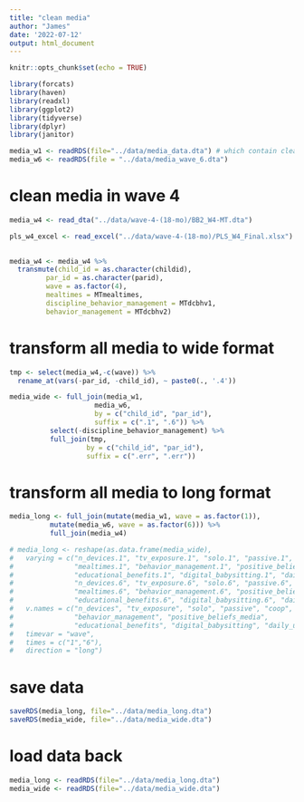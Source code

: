 ```yaml
---
title: "clean media"
author: "James"
date: '2022-07-12'
output: html_document
---
```


```r
knitr::opts_chunk$set(echo = TRUE)
```

```r
library(forcats)
library(haven)
library(readxl)
library(ggplot2)
library(tidyverse)
library(dplyr)
library(janitor)

media_w1 <- readRDS(file="../data/media_data.dta") # which contain cleaned media_w1
media_w6 <- readRDS(file = "../data/media_wave_6.dta")
```

# clean media in wave 4

```r
media_w4 <- read_dta("../data/wave-4-(18-mo)/BB2_W4-MT.dta")

pls_w4_excel <- read_excel("../data/wave-4-(18-mo)/PLS_W4_Final.xlsx")
  

media_w4 <- media_w4 %>% 
  transmute(child_id = as.character(childid),
         par_id = as.character(parid),
         wave = as.factor(4),
         mealtimes = MTmealtimes,
         discipline_behavior_management = MTdcbhv1,
         behavior_management = MTdcbhv2)

```


# transform all media to wide format

```r

tmp <- select(media_w4,-c(wave)) %>% 
  rename_at(vars(-par_id, -child_id), ~ paste0(., '.4'))

media_wide <- full_join(media_w1,
                     media_w6,
                     by = c("child_id", "par_id"),
                     suffix = c(".1", ".6")) %>% 
          select(-discipline_behavior_management) %>% 
          full_join(tmp,
                   by = c("child_id", "par_id"),
                   suffix = c(".err", ".err"))
```

# transform all media to long format
```r
media_long <- full_join(mutate(media_w1, wave = as.factor(1)),
          mutate(media_w6, wave = as.factor(6))) %>% 
          full_join(media_w4)

# media_long <- reshape(as.data.frame(media_wide),
#   varying = c("n_devices.1", "tv_exposure.1", "solo.1", "passive.1", "coop.1",
#               "mealtimes.1", "behavior_management.1", "positive_beliefs_media.1",
#               "educational_benefits.1", "digital_babysitting.1", "daily_use.1",
#               "n_devices.6", "tv_exposure.6", "solo.6", "passive.6", "coop.6",
#               "mealtimes.6", "behavior_management.6", "positive_beliefs_media.6",
#               "educational_benefits.6", "digital_babysitting.6", "daily_use.6"), 
#   v.names = c("n_devices", "tv_exposure", "solo", "passive", "coop", "mealtimes",
#               "behavior_management", "positive_beliefs_media", 
#               "educational_benefits", "digital_babysitting", "daily_use"),
#   timevar = "wave",
#   times = c("1","6"),
#   direction = "long")
```

# save data
```r
saveRDS(media_long, file="../data/media_long.dta")
saveRDS(media_wide, file="../data/media_wide.dta")
```
# load data back
```r
media_long <- readRDS(file="../data/media_long.dta")
media_wide <- readRDS(file="../data/media_wide.dta")
```